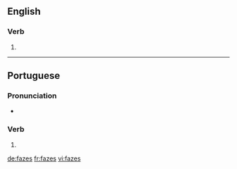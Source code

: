 {{also|Fäzes}}
==English==

===Verb===
{{head|en|verb form}}

# {{en-third-person singular of|faze}}

----

==Portuguese==

===Pronunciation===
* {{a|PT}} {{IPA|/ˈfa.zɨʃ/|lang=pt}}

===Verb===
{{pt-verb-form}}

# {{conjugation of|fazer||2|s|pres|indc|lang=pt}}

[[de:fazes]]
[[fr:fazes]]
[[vi:fazes]]